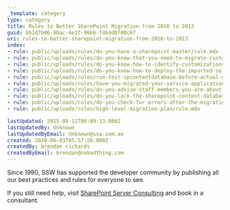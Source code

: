 ```yaml
---
_template: category
type: category
title: Rules to Better SharePoint Migration from 2010 to 2013
guid: bb1d7b06-9bac-4e3f-96b6-f464d0700c6f
uri: rules-to-better-sharepoint-migration-from-2010-to-2013
index:
- rule: public/uploads/rules/do-you-have-a-sharepoint-master/rule.mdx
- rule: public/uploads/rules/do-you-know-that-you-need-to-migrate-custom-site-template-before-upgrade-to-sharepoint-2013-ui/rule.mdx
- rule: public/uploads/rules/do-you-know-how-to-identify-customizations-on-sharepoint-webs/rule.mdx
- rule: public/uploads/rules/do-you-know-how-to-deploy-the-imported-solutions-to-the-new-site-collection/rule.mdx
- rule: public/uploads/rules/run-test-spcontentdatabase-before-actual-migration/rule.mdx
- rule: public/uploads/rules/have-you-migrated-your-service-application-databases-from-sharepoint-2010-to-2013/rule.mdx
- rule: public/uploads/rules/do-you-advise-staff-members-you-are-about-to-perform-a-migration/rule.mdx
- rule: public/uploads/rules/do-you-lock-the-sharepoint-content-database-before-making-a-backup/rule.mdx
- rule: public/uploads/rules/do-you-check-for-errors-after-the-migration-process/rule.mdx
- rule: public/uploads/rules/high-level-migration-plan/rule.mdx

lastUpdated: 2015-08-12T00:09:13.000Z
lastUpdatedBy: Unknown
lastUpdatedByEmail: Unknown@ssw.com.au
created: 2020-06-03T05:57:20.000Z
createdBy: brendan richards
createdByEmail: brendan@nobadthing.com
---
```

Since 1990, SSW has supported the developer community by publishing all our best practices and rules for everyone to see.

If you still need help, visit [SharePoint Server Consulting](http&#58;//www.ssw.com.au/ssw/Consulting/SharePoint.aspx) and book in a consultant.

